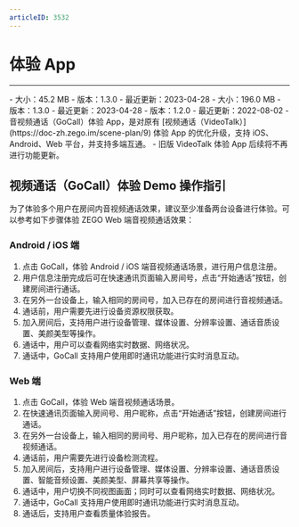 ```yaml
---
articleID: 3532
---
```

# 体验 App

- - -


<CardGroup cols={3}>
<Card title="Android" href="https://artifact-demo.zego.im/GoCall/GoCall.apk" >
- 大小：45.2 MB
- 版本：1.3.0
- 最近更新：2023-04-28

<QRCode content="https://doc-zh.zego.im/video-call/download-demo"/>
</Card>
<Card title="iOS"  href="https://apps.apple.com/cn/app/gocall/id1600603263" target="_blank">
- 大小：196.0 MB
- 版本：1.3.0
- 最近更新：2023-04-28

<QRCode content="https://apps.apple.com/cn/app/gocall/id1600603263" />
</Card>
<Card title="Web"  href="https://gocall.zego.im/#/index" target="_blank">
- 版本：1.2.0
- 最近更新：2022-08-02

</Card>
</CardGroup>


<Note title="提示">
- 音视频通话（GoCall）体验 App，是对原有 [视频通话（VideoTalk）](https://doc-zh.zego.im/scene-plan/9) 体验 App 的优化升级，支持 iOS、Android、Web 平台，并支持多端互通。
- 旧版 VideoTalk 体验 App 后续将不再进行功能更新。
</Note>



## 视频通话（GoCall）体验 Demo 操作指引

为了体验多个用户在房间内音视频通话效果，建议至少准备两台设备进行体验。可以参考如下步骤体验 ZEGO Web 端音视频通话效果：

### Android / iOS 端

1. 点击 GoCall，体验 Android / iOS  端音视频通话场景，进行用户信息注册。
2. 用户信息注册完成后可在快速通讯页面输入房间号，点击“开始通话”按钮，创建房间进行通话。
3. 在另外一台设备上，输入相同的房间号，加入已存在的房间进行音视频通话。
4. 通话前，用户需要先进行设备资源权限获取。
5. 加入房间后，支持用户进行设备管理、媒体设置、分辨率设置、通话音质设置、美颜美型等操作。
6. 通话中，用户可以查看网络实时数据、网络状况。
7. 通话中，GoCall 支持用户使用即时通讯功能进行实时消息互动。

### Web 端

1. 点击 GoCall，体验 Web 端音视频通话场景。
2. 在快速通讯页面输入房间号、用户昵称，点击“开始通话”按钮，创建房间进行通话。
3. 在另外一台设备上，输入相同的房间号、用户昵称，加入已存在的房间进行音视频通话。
4. 通话前，用户需要先进行设备检测流程。
5. 加入房间后，支持用户进行设备管理、媒体设置、分辨率设置、通话音质设置、智能音频设置、美颜美型、屏幕共享等操作。
6. 通话中，用户切换不同视图画面；同时可以查看网络实时数据、网络状况。
7. 通话中，GoCall 支持用户使用即时通讯功能进行实时消息互动。
7. 通话后，支持用户查看质量体验报告。
